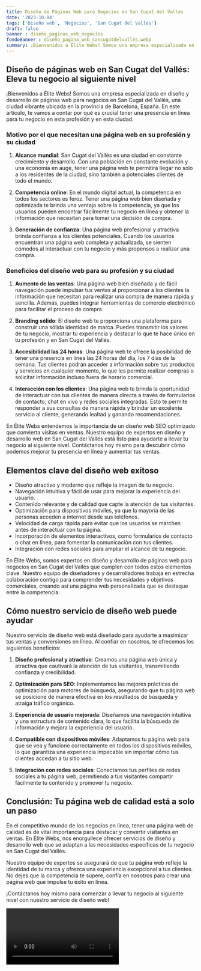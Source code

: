 ```yaml
---
title: Diseño de Páginas Web para Negocios en San Cugat del Vallés
date: '2023-10-04'
tags: ['Diseño web', 'Negocios', 'San Cugat del Vallés']
draft: false
banner : diseño_paginas_web_negocios
fondoBanner : diseño_pagina_web_sancugatdelvallés.webp
summary: ¡Bienvenidos a Élite Webs! Somos una empresa especializada en diseño y desarrollo de páginas web para negocios en San Cugat del Vallés, una ciudad vibrante ubicada en la provincia de Barcelona, España. En este artículo, te vamos a contar por qué es crucial tener una presencia en línea para tu negocio en esta profesión y en esta ciudad.
---
```


## Diseño de páginas web en San Cugat del Vallés: Eleva tu negocio al siguiente nivel

¡Bienvenidos a Élite Webs! Somos una empresa especializada en diseño y desarrollo de páginas web para negocios en San Cugat del Vallés, una ciudad vibrante ubicada en la provincia de Barcelona, España. En este artículo, te vamos a contar por qué es crucial tener una presencia en línea para tu negocio en esta profesión y en esta ciudad.

### Motivo por el que necesitan una página web en su profesión y su ciudad

1. **Alcance mundial**: San Cugat del Vallés es una ciudad en constante crecimiento y desarrollo. Con una población en constante evolución y una economía en auge, tener una página web te permitirá llegar no solo a los residentes de la ciudad, sino también a potenciales clientes de todo el mundo.

2. **Competencia online**: En el mundo digital actual, la competencia en todos los sectores es feroz. Tener una página web bien diseñada y optimizada te brinda una ventaja sobre la competencia, ya que los usuarios pueden encontrar fácilmente tu negocio en línea y obtener la información que necesitan para tomar una decisión de compra.

3. **Generación de confianza**: Una página web profesional y atractiva brinda confianza a los clientes potenciales. Cuando los usuarios encuentran una página web completa y actualizada, se sienten cómodos al interactuar con tu negocio y más propensos a realizar una compra.

### Beneficios del diseño web para su profesión y su ciudad

1. **Aumento de las ventas**: Una página web bien diseñada y de fácil navegación puede impulsar tus ventas al proporcionar a los clientes la información que necesitan para realizar una compra de manera rápida y sencilla. Además, puedes integrar herramientas de comercio electrónico para facilitar el proceso de compra.

2. **Branding sólido**: El diseño web te proporciona una plataforma para construir una sólida identidad de marca. Puedes transmitir los valores de tu negocio, mostrar tu experiencia y destacar lo que te hace único en tu profesión y en San Cugat del Vallés.

3. **Accesibilidad las 24 horas**: Una página web te ofrece la posibilidad de tener una presencia en línea las 24 horas del día, los 7 días de la semana. Tus clientes podrán acceder a información sobre tus productos y servicios en cualquier momento, lo que les permite realizar compras o solicitar información incluso fuera de horario comercial.

4. **Interacción con los clientes**: Una página web te brinda la oportunidad de interactuar con tus clientes de manera directa a través de formularios de contacto, chat en vivo y redes sociales integradas. Esto te permite responder a sus consultas de manera rápida y brindar un excelente servicio al cliente, generando lealtad y ganando recomendaciones.

En Élite Webs entendemos la importancia de un diseño web SEO optimizado que convierta visitas en ventas. Nuestro equipo de expertos en diseño y desarrollo web en San Cugat del Vallés está listo para ayudarte a llevar tu negocio al siguiente nivel. Contáctanos hoy mismo para descubrir cómo podemos mejorar tu presencia en línea y aumentar tus ventas.

<GifSeo />

<Cta />

## Elementos clave del diseño web exitoso

- Diseño atractivo y moderno que refleje la imagen de tu negocio.
- Navegación intuitiva y fácil de usar para mejorar la experiencia del usuario.
- Contenido relevante y de calidad que capte la atención de tus visitantes.
- Optimización para dispositivos móviles, ya que la mayoría de las personas acceden a internet desde sus teléfonos.
- Velocidad de carga rápida para evitar que los usuarios se marchen antes de interactuar con tu página.
- Incorporación de elementos interactivos, como formularios de contacto o chat en línea, para fomentar la comunicación con tus clientes.
- Integración con redes sociales para ampliar el alcance de tu negocio.

En Élite Webs, somos expertos en diseño y desarrollo de páginas web para negocios en San Cugat del Vallés que cumplen con todos estos elementos clave. Nuestro equipo de diseñadores y desarrolladores trabaja en estrecha colaboración contigo para comprender tus necesidades y objetivos comerciales, creando así una página web personalizada que se destaque entre la competencia.

## Cómo nuestro servicio de diseño web puede ayudar

Nuestro servicio de diseño web está diseñado para ayudarte a maximizar tus ventas y conversiones en línea. Al confiar en nosotros, te ofrecemos los siguientes beneficios:

1. **Diseño profesional y atractivo**: Creamos una página web única y atractiva que cautivará la atención de tus visitantes, transmitiendo confianza y credibilidad.

2. **Optimización para SEO**: Implementamos las mejores prácticas de optimización para motores de búsqueda, asegurando que tu página web se posicione de manera efectiva en los resultados de búsqueda y atraiga tráfico orgánico.

3. **Experiencia de usuario mejorada**: Diseñamos una navegación intuitiva y una estructura de contenido clara, lo que facilita la búsqueda de información y mejora la experiencia del usuario.

4. **Compatible con dispositivos móviles**: Adaptamos tu página web para que se vea y funcione correctamente en todos los dispositivos móviles, lo que garantiza una experiencia impecable sin importar cómo tus clientes accedan a tu sitio web.

5. **Integración con redes sociales**: Conectamos tus perfiles de redes sociales a tu página web, permitiendo a tus visitantes compartir fácilmente tu contenido y promover tu negocio.

## Conclusión: Tu página web de calidad está a solo un paso

En el competitivo mundo de los negocios en línea, tener una página web de calidad es de vital importancia para destacar y convertir visitantes en ventas. En Élite Webs, nos enorgullece ofrecer servicios de diseño y desarrollo web que se adaptan a las necesidades específicas de tu negocio en San Cugat del Vallés.

Nuestro equipo de expertos se asegurará de que tu página web refleje la identidad de tu marca y ofrezca una experiencia excepcional a tus clientes. No dejes que la competencia te supere, confía en nosotros para crear una página web que impulse tu éxito en línea.

¡Contáctanos hoy mismo para comenzar a llevar tu negocio al siguiente nivel con nuestro servicio de diseño web!

<Video />

<CtaBot job='Negocios' city='San Cugat del Vallés'/>

<Gmaps query='San Cugat del Vallés+españa+maps' />